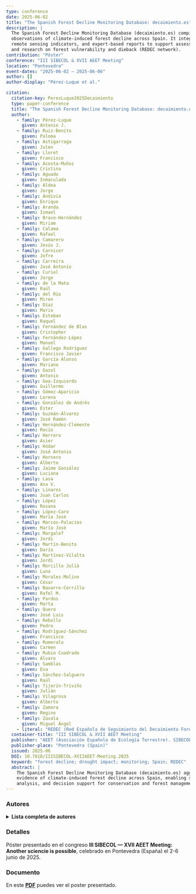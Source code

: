 ```yaml
---
type: conference
date: 2025-06-02
title: "The Spanish Forest Decline Monitoring Database: decaimiento.es"
description: |
  The Spanish Forest Decline Monitoring Database (decaimiento.es) compiles and harmonizes
  observations of climate-induced forest decline across Spain. It integrates field plots,
  remote sensing indicators, and expert-based reports to support assessment, early warning,
  and research on forest vulnerability and dieback (REDEC network).
contribution: "Póster"
conference: "III SIBECOL & XVII AEET Meeting"
location: "Pontevedra"
event-dates: "2025-06-02 — 2025-06-06"
author: []
author-display: "Pérez-Luque et al."

citation:
  citation-key: PerezLuque2025Decaimiento
  type: paper-conference
  title: "The Spanish Forest Decline Monitoring Database: decaimiento.es"
  author:
    - family: Pérez-Luque
      given: Antonio J.
    - family: Ruiz-Benito
      given: Paloma
    - family: Astigarraga
      given: Julen
    - family: Lloret
      given: Francisco
    - family: Acosta-Muñoz
      given: Cristina
    - family: Aguado
      given: Inmaculada
    - family: Aldea
      given: Jorge
    - family: Andivia
      given: Enrique
    - family: Aranda
      given: Ismael
    - family: Bravo-Hernández
      given: Miriam
    - family: Calama
      given: Rafael
    - family: Camarero
      given: Jesús J.
    - family: Carnicer
      given: Jofre
    - family: Carreira
      given: José Antonio
    - family: Curiel
      given: Jorge
    - family: de la Mata
      given: Raúl
    - family: del Río
      given: Miren
    - family: Díaz
      given: Mario
    - family: Esteban
      given: Raquel
    - family: Fernández de Blas
      given: Cristopher
    - family: Fernández-López
      given: Manuel
    - family: Gallego Rodríguez
      given: Francisco Javier
    - family: García Alonso
      given: Mariano
    - family: Gazol
      given: Antonio
    - family: Gea-Izquierdo
      given: Guillermo
    - family: Gómez-Aparicio
      given: Lorena
    - family: González de Andrés
      given: Ester
    - family: Guzmán-Álvarez
      given: José Ramón
    - family: Hernández-Clemente
      given: Rocío
    - family: Herrero
      given: Asier
    - family: Hódar
      given: José Antonio
    - family: Hornero
      given: Alberto
    - family: Jaime González
      given: Luciana
    - family: Lasa
      given: Ana V.
    - family: Linares
      given: Juan Carlos
    - family: López
      given: Rosana
    - family: López-Caro
      given: María José
    - family: Marcos-Palacios
      given: María José
    - family: Margalef
      given: Jordi
    - family: Martín-Benito
      given: Darío
    - family: Martínez-Vilalta
      given: Jordi
    - family: Morcillo Julià
      given: Luna
    - family: Morales-Molino
      given: César
    - family: Navarro-Cerrillo
      given: Rafel M.
    - family: Pardos
      given: Marta
    - family: Quero
      given: José Luis
    - family: Rebollo
      given: Pedro
    - family: Rodríguez-Sánchez
      given: Francisco
    - family: Romeralo
      given: Carmen
    - family: Rubio Cuadrado
      given: Álvaro
    - family: Samblas
      given: Eva
    - family: Sánchez-Salguero
      given: Raúl
    - family: Tijerín-Triviño
      given: Julián
    - family: Vilagrosa
      given: Alberto
    - family: Zamora
      given: Regino
    - family: Zavala
      given: Miguel Ángel
    - literal: "REDEC (Red Española de Seguimiento del Decaimiento Forestal inducido por el Clima)"
  container-title: "III SIBECOL & XVII AEET Meeting"
  publisher: "AEET (Asociación Española de Ecología Terrestre). SIBECOL (Sociedad Ibérica de Ecología)"
  publisher-place: "Pontevedra (Spain)"
  issued: 2025-06
  DOI: 10.7818/IIISIBECOL-XVIIAEET-Meeting.2025
  keyword: "forest decline; drought impact; monitoring; Spain; REDEC"
  abstract: |
    The Spanish Forest Decline Monitoring Database (decaimiento.es) aggregates multi-source
    evidence of climate-induced forest decline across Spain, enabling standardized reporting,
    analysis, and decision support for conservation and forest management.
---
```


### Autores
<details>
<summary><strong>Lista completa de autores</strong></summary>

Antonio Jesús Pérez-Luque, Paloma Ruiz-Benito, Julen Astigarraga, Francisco Lloret, Cristina Acosta-Muñoz, Inmaculada Aguado, Jorge Aldea, Enrique Andivia, Ismael Aranda, Miriam Bravo-Hernández, Rafael Calama, Jesús J. Camarero, Jofre Carnicer, José Antonio Carreira, Jorge Curiel, Raúl de la Mata, Miren del Río, Mario Díaz, Raquel Esteban, Cristopher Fernández de Blas, Manuel Fernández-López, Francisco Javier Gallego Rodríguez, Mariano García Alonso, Antonio Gazol, Guillermo Gea-Izquierdo, Lorena Gómez-Aparicio, Ester González de Andrés, José Ramón Guzmán-Álvarez, Rocío Hernández-Clemente, Asier Herrero, José Antonio Hódar, Alberto Hornero, Luciana Jaime González, Ana V. Lasa, Juan Carlos Linares, Rosana López, María José López-Caro, María José Marcos-Palacios, Jordi Margalef, Darío Martín-Benito, Jordi Martínez-Vilalta, Luna Morcillo Julià, César Morales-Molino, Rafel M. Navarro-Cerrillo, Marta Pardos, José Luis Quero, Pedro Rebollo, Francisco Rodríguez-Sánchez, Carmen Romeralo, Álvaro Rubio Cuadrado, Eva Samblas, Raúl Sánchez-Salguero, Julián Tijerín-Triviño, Alberto Vilagrosa, Regino Zamora, Miguel Ángel Zavala, REDEC (Red Española de Seguimiento del Decaimiento Forestal inducido por el Clima)

</details>

### Detalles
Póster presentado en el congreso **III SIBECOL — XVII AEET Meeting: Another sciencie is possible**, celebrado en Pontevedra (España) el 2-6 junio de 2025. 

### Documento
En este [**PDF**](2025_perez_bbdd.pdf) puedes ver el poster presentado. 


